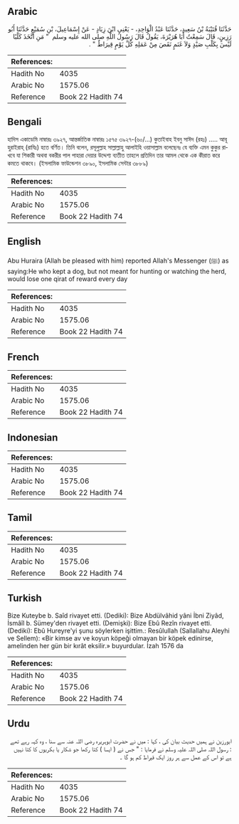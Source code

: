 ## Arabic


<div dir="rtl" lang="ar" style={{fontSize:'larger',backgroundColor:'#f8f9fa',padding:20}}>
حَدَّثَنَا قُتَيْبَةُ بْنُ سَعِيدٍ، حَدَّثَنَا عَبْدُ الْوَاحِدِ، - يَعْنِي ابْنَ زِيَادٍ - عَنْ إِسْمَاعِيلَ، بْنِ سُمَيْعٍ حَدَّثَنَا أَبُو رَزِينٍ، قَالَ سَمِعْتُ أَبَا هُرَيْرَةَ، يَقُولُ قَالَ رَسُولُ اللَّهِ صلى الله عليه وسلم ‏ "‏ مَنِ اتَّخَذَ كَلْبًا لَيْسَ بِكَلْبِ صَيْدٍ وَلاَ غَنَمٍ نَقَصَ مِنْ عَمَلِهِ كُلَّ يَوْمٍ قِيرَاطٌ ‏"‏ ‏.‏
</div>
<div style={{backgroundColor:'#f8f9fa',padding:20, marginBottom: 10}}><table> <thead> <tr> <th>References:</th> <th></th> </tr> </thead> <tbody><tr><td>Hadith No</td><td>4035</td></tr><tr><td>Arabic No</td><td>1575.06</td></tr><tr><td>Reference</td><td>Book 22 Hadith 74</td></tr></tbody></table></div>

## Bengali


<div dir="ltr" lang="bn" style={{fontSize:'larger',backgroundColor:'#f8f9fa',padding:20}}>
হাদিস একাডেমি নাম্বারঃ ৩৯২৭, আন্তর্জাতিক নাম্বারঃ ১৫৭৫ ৩৯২৭-(৬০/...) কুতাইবাহ ইবনু সাঈদ (রহঃ) ..... আবূ হুরাইরাহ্ (রাযিঃ) হতে বর্ণিত। তিনি বলেন, রসূলুল্লাহ সাল্লাল্লাহু আলাইহি ওয়াসাল্লাম বলেছেনঃ যে ব্যক্তি এমন কুকুর রাখবে যা শিকারী অথবা বকরীর পাল পাহারা দেয়ার উদ্দেশ্য ব্যতীত তাহলে প্রতিদিন তার আমল থেকে এক কীরাত করে কমতে থাকবে। (ইসলামিক ফাউন্ডেশন ৩৮৯০, ইসলামিক সেন্টার ৩৮৮৯)
</div>
<div style={{backgroundColor:'#f8f9fa',padding:20, marginBottom: 10}}><table> <thead> <tr> <th>References:</th> <th></th> </tr> </thead> <tbody><tr><td>Hadith No</td><td>4035</td></tr><tr><td>Arabic No</td><td>1575.06</td></tr><tr><td>Reference</td><td>Book 22 Hadith 74</td></tr></tbody></table></div>

## English


<div dir="ltr" lang="en" style={{fontSize:'larger',backgroundColor:'#f8f9fa',padding:20}}>
Abu Huraira (Allah be pleased with him) reported Allah's Messenger (ﷺ) as saying:He who kept a dog, but not meant for hunting or watching the herd, would lose one qirat of reward every day
</div>
<div style={{backgroundColor:'#f8f9fa',padding:20, marginBottom: 10}}><table> <thead> <tr> <th>References:</th> <th></th> </tr> </thead> <tbody><tr><td>Hadith No</td><td>4035</td></tr><tr><td>Arabic No</td><td>1575.06</td></tr><tr><td>Reference</td><td>Book 22 Hadith 74</td></tr></tbody></table></div>

## French


<div dir="ltr" lang="fr" style={{fontSize:'larger',backgroundColor:'#f8f9fa',padding:20}}>

</div>
<div style={{backgroundColor:'#f8f9fa',padding:20, marginBottom: 10}}><table> <thead> <tr> <th>References:</th> <th></th> </tr> </thead> <tbody><tr><td>Hadith No</td><td>4035</td></tr><tr><td>Arabic No</td><td>1575.06</td></tr><tr><td>Reference</td><td>Book 22 Hadith 74</td></tr></tbody></table></div>

## Indonesian


<div dir="ltr" lang="id" style={{fontSize:'larger',backgroundColor:'#f8f9fa',padding:20}}>

</div>
<div style={{backgroundColor:'#f8f9fa',padding:20, marginBottom: 10}}><table> <thead> <tr> <th>References:</th> <th></th> </tr> </thead> <tbody><tr><td>Hadith No</td><td>4035</td></tr><tr><td>Arabic No</td><td>1575.06</td></tr><tr><td>Reference</td><td>Book 22 Hadith 74</td></tr></tbody></table></div>

## Tamil


<div dir="ltr" lang="ta" style={{fontSize:'larger',backgroundColor:'#f8f9fa',padding:20}}>

</div>
<div style={{backgroundColor:'#f8f9fa',padding:20, marginBottom: 10}}><table> <thead> <tr> <th>References:</th> <th></th> </tr> </thead> <tbody><tr><td>Hadith No</td><td>4035</td></tr><tr><td>Arabic No</td><td>1575.06</td></tr><tr><td>Reference</td><td>Book 22 Hadith 74</td></tr></tbody></table></div>

## Turkish


<div dir="ltr" lang="tr" style={{fontSize:'larger',backgroundColor:'#f8f9fa',padding:20}}>
Bize Kuteybe b. Saîd rivayet etti. (Dediki): Bize Abdülvâhid yâni İbni Ziyâd, İsmâîl b. Sümey'den rivayet etti. (Demişki): Bize Ebû Rezîn rivayet etti. (Dediki): Ebû Hureyre'yi şunu söylerken işittim.: Resûlullah (Sallallahu Aleyhi ve Sellem): «Bir kimse av ve koyun köpeği olmayan bir köpek edinirse, amelinden her gün bir kırât eksilir.» buyurdular. İzah 1576 da
</div>
<div style={{backgroundColor:'#f8f9fa',padding:20, marginBottom: 10}}><table> <thead> <tr> <th>References:</th> <th></th> </tr> </thead> <tbody><tr><td>Hadith No</td><td>4035</td></tr><tr><td>Arabic No</td><td>1575.06</td></tr><tr><td>Reference</td><td>Book 22 Hadith 74</td></tr></tbody></table></div>

## Urdu


<div dir="rtl" lang="ur" style={{fontSize:'larger',backgroundColor:'#f8f9fa',padding:20}}>
ابورزین نے ہمیں حدیث بیان کی ، کہا : میں نے حضرت ابوہریرہ رضی اللہ عنہ سے سنا ، وہ کہہ رہے تھے : رسول اللہ صلی اللہ علیہ وسلم نے فرمایا : " جس نے ( ایسا ) کتا رکھا جو شکار یا بکریوں کا کتا نہیں ہے تو اس کے عمل سے ہر روز ایک قیراط کم ہو گا ۔
</div>
<div style={{backgroundColor:'#f8f9fa',padding:20, marginBottom: 10}}><table> <thead> <tr> <th>References:</th> <th></th> </tr> </thead> <tbody><tr><td>Hadith No</td><td>4035</td></tr><tr><td>Arabic No</td><td>1575.06</td></tr><tr><td>Reference</td><td>Book 22 Hadith 74</td></tr></tbody></table></div>